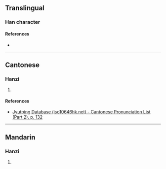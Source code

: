 {{character info}}
==Translingual==

===Han character===
{{Han char|rn=75|rad=木|as=12|sn=16|four=43950|canj=DJJI|ids=⿰木戟}}

====References====
* {{Han ref|kx=0555.311|hdz=21288.141|uh=6A76|ud=27254|bh=E9C7|bd=59847}}

----

==Cantonese==

===Hanzi===
{{yue-hanzi|jyut=[[gik1]]|y=gik1}}

# {{rfdef|yue|sort=木12}}

====References====
* [http://www.iso10646hk.net/jp/document/download.jsp Jyutping Database (iso10646hk.net) - Cantonese Pronunciation List (Part 2), p. 132]

----

==Mandarin==

===Hanzi===
{{cmn-hanzi|pin=[[jí]] ([[ji2]])|wg=chi<sup>2</sup>}}

# {{rfdef|cmn|sort=木12}}